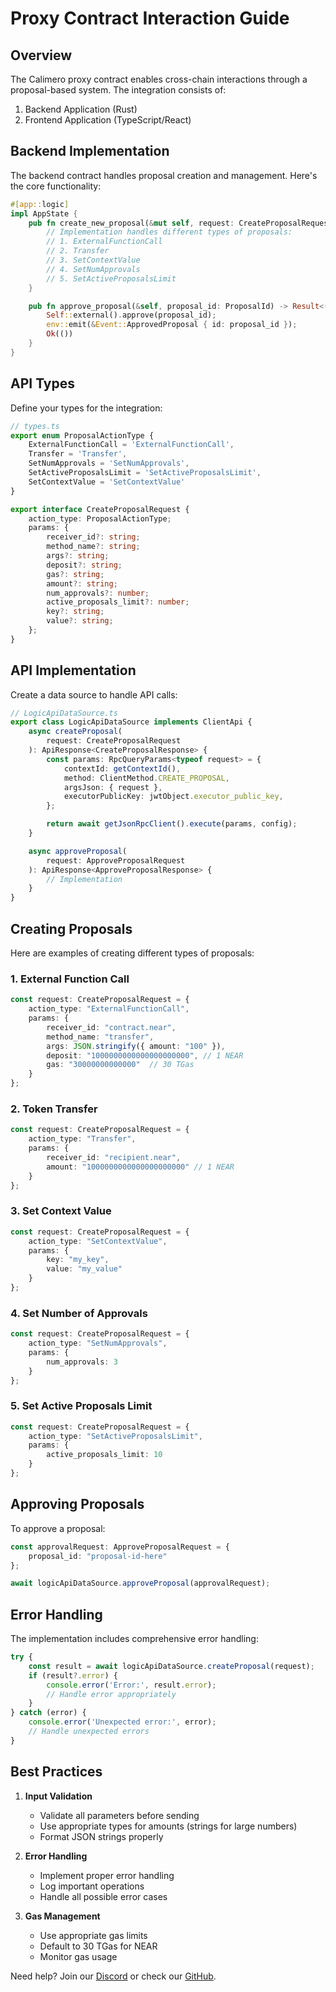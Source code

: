 # Proxy Contract Interaction Guide

## Overview

The Calimero proxy contract enables cross-chain interactions through a proposal-based system. The integration consists of:

1. Backend Application (Rust)
2. Frontend Application (TypeScript/React)

## Backend Implementation

The backend contract handles proposal creation and management. Here's the core functionality:

```rust
#[app::logic]
impl AppState {
    pub fn create_new_proposal(&mut self, request: CreateProposalRequest) -> Result<ProposalId, Error> {
        // Implementation handles different types of proposals:
        // 1. ExternalFunctionCall
        // 2. Transfer
        // 3. SetContextValue
        // 4. SetNumApprovals
        // 5. SetActiveProposalsLimit
    }

    pub fn approve_proposal(&self, proposal_id: ProposalId) -> Result<(), Error> {
        Self::external().approve(proposal_id);
        env::emit(&Event::ApprovedProposal { id: proposal_id });
        Ok(())
    }
}
```

## API Types

Define your types for the integration:

```typescript
// types.ts
export enum ProposalActionType {
    ExternalFunctionCall = 'ExternalFunctionCall',
    Transfer = 'Transfer',
    SetNumApprovals = 'SetNumApprovals',
    SetActiveProposalsLimit = 'SetActiveProposalsLimit',
    SetContextValue = 'SetContextValue'
}

export interface CreateProposalRequest {
    action_type: ProposalActionType;
    params: {
        receiver_id?: string;
        method_name?: string;
        args?: string;
        deposit?: string;
        gas?: string;
        amount?: string;
        num_approvals?: number;
        active_proposals_limit?: number;
        key?: string;
        value?: string;
    };
}
```

## API Implementation

Create a data source to handle API calls:

```typescript
// LogicApiDataSource.ts
export class LogicApiDataSource implements ClientApi {
    async createProposal(
        request: CreateProposalRequest
    ): ApiResponse<CreateProposalResponse> {
        const params: RpcQueryParams<typeof request> = {
            contextId: getContextId(),
            method: ClientMethod.CREATE_PROPOSAL,
            argsJson: { request },
            executorPublicKey: jwtObject.executor_public_key,
        };

        return await getJsonRpcClient().execute(params, config);
    }

    async approveProposal(
        request: ApproveProposalRequest
    ): ApiResponse<ApproveProposalResponse> {
        // Implementation
    }
}
```

## Creating Proposals

Here are examples of creating different types of proposals:

### 1. External Function Call
```typescript
const request: CreateProposalRequest = {
    action_type: "ExternalFunctionCall",
    params: {
        receiver_id: "contract.near",
        method_name: "transfer",
        args: JSON.stringify({ amount: "100" }),
        deposit: "1000000000000000000000", // 1 NEAR
        gas: "30000000000000"  // 30 TGas
    }
};
```

### 2. Token Transfer
```typescript
const request: CreateProposalRequest = {
    action_type: "Transfer",
    params: {
        receiver_id: "recipient.near",
        amount: "1000000000000000000000" // 1 NEAR
    }
};
```

### 3. Set Context Value
```typescript
const request: CreateProposalRequest = {
    action_type: "SetContextValue",
    params: {
        key: "my_key",
        value: "my_value"
    }
};
```

### 4. Set Number of Approvals
```typescript
const request: CreateProposalRequest = {
    action_type: "SetNumApprovals",
    params: {
        num_approvals: 3
    }
};
```

### 5. Set Active Proposals Limit
```typescript
const request: CreateProposalRequest = {
    action_type: "SetActiveProposalsLimit",
    params: {
        active_proposals_limit: 10
    }
};
```

## Approving Proposals

To approve a proposal:

```typescript
const approvalRequest: ApproveProposalRequest = {
    proposal_id: "proposal-id-here"
};

await logicApiDataSource.approveProposal(approvalRequest);
```

## Error Handling

The implementation includes comprehensive error handling:

```typescript
try {
    const result = await logicApiDataSource.createProposal(request);
    if (result?.error) {
        console.error('Error:', result.error);
        // Handle error appropriately
    }
} catch (error) {
    console.error('Unexpected error:', error);
    // Handle unexpected errors
}
```

## Best Practices

1. **Input Validation**
   - Validate all parameters before sending
   - Use appropriate types for amounts (strings for large numbers)
   - Format JSON strings properly

2. **Error Handling**
   - Implement proper error handling
   - Log important operations
   - Handle all possible error cases

3. **Gas Management**
   - Use appropriate gas limits
   - Default to 30 TGas for NEAR
   - Monitor gas usage

Need help? Join our [Discord](https://discord.gg/calimero) or check our [GitHub](https://github.com/calimero-network/docs).
